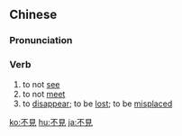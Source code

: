 {{also|不见}}
==Chinese==
{{zh-forms|s=不见}}

===Pronunciation===
{{zh-pron
|m=不jiàn
|c=bat1 gin3
|h=pfs=put-kien
|cat=v
}}

===Verb===
{{zh-verb}}

# to not [[see]]
# to not [[meet]]
# to [[disappear]]; to be [[lost]]; to be [[misplaced]]

{{zh-cat|Intermediate}}

[[ko:不見]]
[[hu:不見]]
[[ja:不見]]